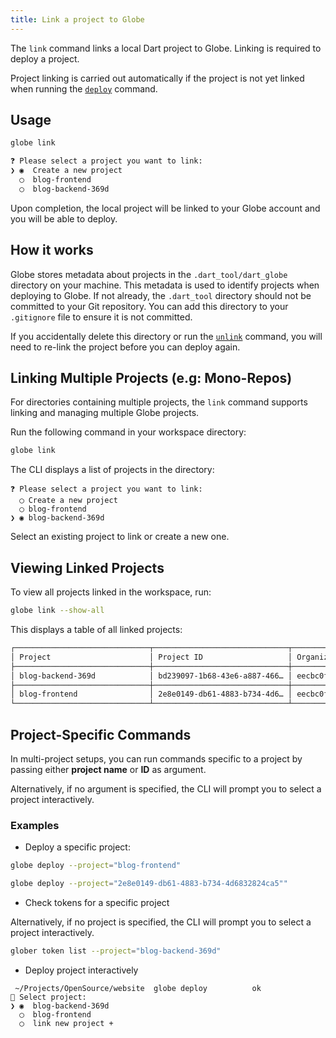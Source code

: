 ```yaml
---
title: Link a project to Globe
---
```


The `link` command links a local Dart project to Globe. Linking is required to deploy a project.

Project linking is carried out automatically if the project is not yet linked when running the [`deploy`](/cli/commands/deploy) command.

## Usage

```bash
globe link
```

```bash
❓ Please select a project you want to link:
❯ ◉  Create a new project
  ◯  blog-frontend
  ◯  blog-backend-369d
```

Upon completion, the local project will be linked to your Globe account and you will be able to deploy.

## How it works

Globe stores metadata about projects in the `.dart_tool/dart_globe` directory on your machine. This metadata is used to identify projects when deploying to Globe. If not already,
the `.dart_tool` directory should not be committed to your Git repository. You can add this directory to your `.gitignore` file to ensure it is not committed.

If you accidentally delete this directory or run the [`unlink`](/cli/commands/unlink) command, you will need to re-link the project before you can deploy again.

## Linking Multiple Projects (e.g: Mono-Repos)

For directories containing multiple projects, the `link` command supports linking and managing multiple Globe projects.

Run the following command in your workspace directory:

```bash
globe link
```

The CLI displays a list of projects in the directory:

```
❓ Please select a project you want to link:
  ◯ Create a new project
  ◯ blog-frontend
❯ ◉ blog-backend-369d
```

Select an existing project to link or create a new one.

## Viewing Linked Projects

To view all projects linked in the workspace, run:

```bash
globe link --show-all
```

This displays a table of all linked projects:

```bash
┌──────────────────────────────┬──────────────────────────────┬──────────────────────────────┐
│ Project                      │ Project ID                   │ Organization ID              │
├──────────────────────────────┼──────────────────────────────┼──────────────────────────────┤
│ blog-backend-369d            │ bd239097-1b68-43e6-a887-466… │ eecbc0fb-ee17-4d87-9b74-0ce… │
├──────────────────────────────┼──────────────────────────────┼──────────────────────────────┤
│ blog-frontend                │ 2e8e0149-db61-4883-b734-4d6… │ eecbc0fb-ee17-4d87-9b74-0ce… │
└──────────────────────────────┴──────────────────────────────┴──────────────────────────────┘
```

## Project-Specific Commands

In multi-project setups, you can run commands specific to a project by passing either **project name** or **ID** as argument.

Alternatively, if no argument is specified, the CLI will prompt you to select a project interactively.

### Examples

- Deploy a specific project:

```bash
globe deploy --project="blog-frontend"
```

```bash
globe deploy --project="2e8e0149-db61-4883-b734-4d6832824ca5""
```

- Check tokens for a specific project

Alternatively, if no project is specified, the CLI will prompt you to select a project interactively.

```bash
glober token list --project="blog-backend-369d"
```

- Deploy project interactively

```
 ~/Projects/OpenSource/website  globe deploy          ok
🔺 Select project:
❯ ◉  blog-backend-369d
  ◯  blog-frontend
  ◯  link new project +
```

